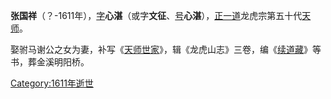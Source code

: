 {{Unreferenced |time=2011-05-13T13:40:07+00:00 }} 
'''张国祥'''（？-1611年），[[表字|字]]'''心湛'''（或字'''文征'''、[[号|号]]'''心湛'''），[[正一道|正一道]]龙虎宗第五十代[[张天师|天师]]。

娶驸马谢公之女为妻，补写《[[天师世家|天师世家]]》，辑《龙虎山志》三卷，编《[[续道藏|续道藏]]》等书，葬金溪明阳桥。
{{张天师|[[张永绪|张永绪]]|[[张显庸|张显庸]]}}
[[Category:1611年逝世|Category:1611年逝世]]